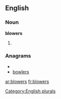
==English==

===Noun===
'''blowers'''

# {{plural of|[[blower]]}}

===Anagrams===
* {{alphagram|belorsw}}
* [[bowlers#English|bowlers]]


[[Category:English plurals]]

[[ar:blowers]]
[[fr:blowers]]